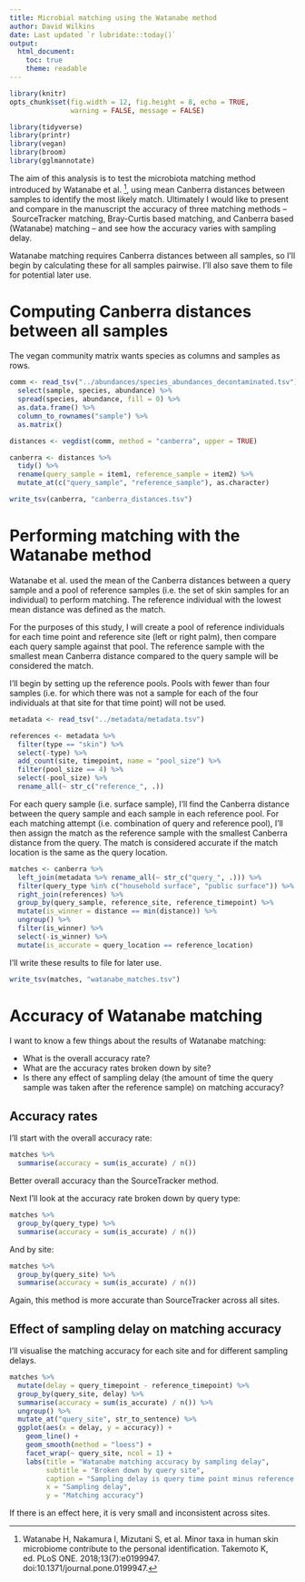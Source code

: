 ```yaml
---
title: Microbial matching using the Watanabe method
author: David Wilkins
date: Last updated `r lubridate::today()`
output:
  html_document:
    toc: true
    theme: readable
---
```


```r
library(knitr)
opts_chunk$set(fig.width = 12, fig.height = 8, echo = TRUE,
               warning = FALSE, message = FALSE)
```

```r
library(tidyverse)
library(printr)
library(vegan)
library(broom)
library(gglmannotate)
```

The aim of this analysis is to test the microbiota matching method introduced
by Watanabe et al. [^watanabe], using mean Canberra distances between samples
to identify the most likely match. Ultimately I would like to present and
compare in the manuscript the accuracy of three matching methods
– SourceTracker matching, Bray-Curtis based matching, and Canberra based
(Watanabe) matching – and see how the accuracy varies with sampling delay.

Watanabe matching requires Canberra distances between all samples, so I'll
begin by calculating these for all samples pairwise. I'll also save them to
file for potential later use.

# Computing Canberra distances between all samples

The vegan community matrix wants species as columns and samples as rows.

```r
comm <- read_tsv("../abundances/species_abundances_decontaminated.tsv") %>%
  select(sample, species, abundance) %>%
  spread(species, abundance, fill = 0) %>%
  as.data.frame() %>%
  column_to_rownames("sample") %>%
  as.matrix() 

distances <- vegdist(comm, method = "canberra", upper = TRUE) 

canberra <- distances %>%
  tidy() %>%
  rename(query_sample = item1, reference_sample = item2) %>%
  mutate_at(c("query_sample", "reference_sample"), as.character)

write_tsv(canberra, "canberra_distances.tsv")
```

# Performing matching with the Watanabe method

Watanabe et al. used the mean of the Canberra distances between a query sample
and a pool of reference samples (i.e. the set of skin samples for an
individual) to perform matching. The reference individual with the lowest mean
distance was defined as the match. 

For the purposes of this study, I will create a pool of reference individuals
for each time point and reference site (left or right palm), then compare each
query sample against that pool. The reference sample with the smallest mean
Canberra distance compared to the query sample will be considered the match.

I'll begin by setting up the reference pools. Pools with fewer than four
samples (i.e. for which there was not a sample for each of the four individuals
at that site for that time point) will not be used.

```r
metadata <- read_tsv("../metadata/metadata.tsv")

references <- metadata %>%
  filter(type == "skin") %>%
  select(-type) %>%
  add_count(site, timepoint, name = "pool_size") %>%
  filter(pool_size == 4) %>%
  select(-pool_size) %>%
  rename_all(~ str_c("reference_", .))
```

For each query sample (i.e. surface sample), I'll find the Canberra distance
between the query sample and each sample in each reference pool. For each
matching attempt (i.e. combination of query and reference pool), I'll then
assign the match as the reference sample with the smallest Canberra distance
from the query. The match is considered accurate if the match location is the
same as the query location.

```r
matches <- canberra %>%
  left_join(metadata %>% rename_all(~ str_c("query_", .))) %>%
  filter(query_type %in% c("household surface", "public surface")) %>%
  right_join(references) %>%
  group_by(query_sample, reference_site, reference_timepoint) %>%
  mutate(is_winner = distance == min(distance)) %>%
  ungroup() %>%
  filter(is_winner) %>%
  select(-is_winner) %>%
  mutate(is_accurate = query_location == reference_location)
```

I'll write these results to file for later use.

```r
write_tsv(matches, "watanabe_matches.tsv")
```

# Accuracy of Watanabe matching

I want to know a few things about the results of Watanabe matching:

- What is the overall accuracy rate?
- What are the accuracy rates broken down by site?
- Is there any effect of sampling delay (the amount of time the query sample
  was taken after the reference sample) on matching accuracy?

## Accuracy rates

I'll start with the overall accuracy rate:

```r
matches %>%
  summarise(accuracy = sum(is_accurate) / n())
```

Better overall accuracy than the SourceTracker method.

Next I'll look at the accuracy rate broken down by query type:

```r
matches %>%
  group_by(query_type) %>%
  summarise(accuracy = sum(is_accurate) / n())
```

And by site:

```r
matches %>%
  group_by(query_site) %>%
  summarise(accuracy = sum(is_accurate) / n())
```

Again, this method is more accurate than SourceTracker across all sites.

## Effect of sampling delay on matching accuracy

I'll visualise the matching accuracy for each site and for different sampling
delays.

```r
matches %>%
  mutate(delay = query_timepoint - reference_timepoint) %>%
  group_by(query_site, delay) %>%
  summarise(accuracy = sum(is_accurate) / n()) %>%
  ungroup() %>%
  mutate_at("query_site", str_to_sentence) %>%
  ggplot(aes(x = delay, y = accuracy)) +
    geom_line() +
    geom_smooth(method = "loess") +
    facet_wrap(~ query_site, ncol = 1) +
    labs(title = "Watanabe matching accuracy by sampling delay",
         subtitle = "Broken down by query site",
         caption = "Sampling delay is query time point minus reference time point",
         x = "Sampling delay",
         y = "Matching accuracy")
```

If there is an effect here, it is very small and inconsistent across sites.

[^watanabe]: Watanabe H, Nakamura I, Mizutani S, et al. Minor taxa in human skin microbiome contribute to the personal identification. Takemoto K, ed. PLoS ONE. 2018;13(7):e0199947. doi:10.1371/journal.pone.0199947.
